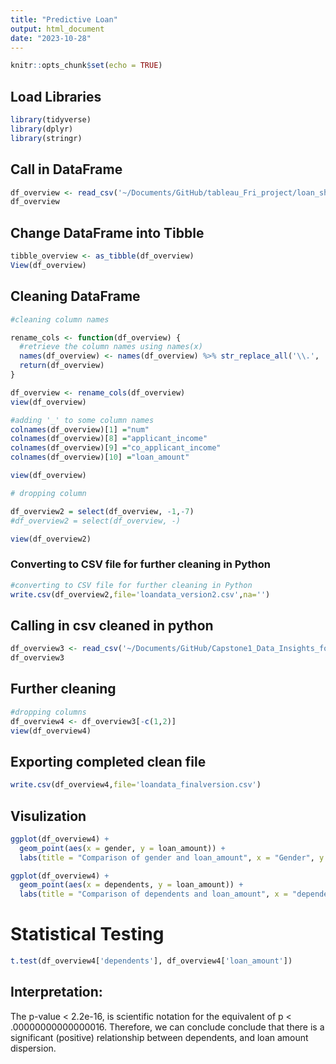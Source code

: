 ```yaml
---
title: "Predictive Loan"
output: html_document
date: "2023-10-28"
---
```


```r
knitr::opts_chunk$set(echo = TRUE)
```

## Load Libraries

```r
library(tidyverse)
library(dplyr)
library(stringr)
```

## Call in DataFrame

```r
df_overview <- read_csv('~/Documents/GitHub/tableau_Fri_project/loan_shark.csv')
df_overview
```

## Change DataFrame into Tibble

```r
tibble_overview <- as_tibble(df_overview)
View(df_overview)
```

## Cleaning DataFrame

```r
#cleaning column names

rename_cols <- function(df_overview) {
  #retrieve the column names using names(x)
  names(df_overview) <- names(df_overview) %>% str_replace_all('\\.', '')%>% tolower()
  return(df_overview)
}

df_overview <- rename_cols(df_overview)
view(df_overview)
```

```r
#adding '_' to some column names
colnames(df_overview)[1] ="num"
colnames(df_overview)[8] ="applicant_income"
colnames(df_overview)[9] ="co_applicant_income"
colnames(df_overview)[10] ="loan_amount"

view(df_overview)
```

```r
# dropping column

df_overview2 = select(df_overview, -1,-7)
#df_overview2 = select(df_overview, -)

view(df_overview2)
```

### Converting to CSV file for further cleaning in Python

```r
#converting to CSV file for further cleaning in Python
write.csv(df_overview2,file='loandata_version2.csv',na='')
```

## Calling in csv cleaned in python

```r
df_overview3 <- read_csv('~/Documents/GitHub/Capstone1_Data_Insights_for_Loan_DEI/new_clean_loan.csv')
df_overview3
```

## Further cleaning

```r
#dropping columns
df_overview4 <- df_overview3[-c(1,2)]
view(df_overview4)
```

## Exporting completed clean file

```r
write.csv(df_overview4,file='loandata_finalversion.csv')
```

## Visulization

```r
ggplot(df_overview4) +
  geom_point(aes(x = gender, y = loan_amount)) +
  labs(title = "Comparison of gender and loan_amount", x = "Gender", y = "Loan_amount")
```

```r
ggplot(df_overview4) +
  geom_point(aes(x = dependents, y = loan_amount)) +
  labs(title = "Comparison of dependents and loan_amount", x = "dependents", y = "Loan_amount")
```

# Statistical Testing

```r

t.test(df_overview4['dependents'], df_overview4['loan_amount'])
```

## Interpretation:

The p-value \< 2.2e-16, is scientific notation for the equivalent of p \< .00000000000000016. Therefore, we can conclude conclude that there is a significant (positive) relationship between dependents, and loan amount dispersion.
